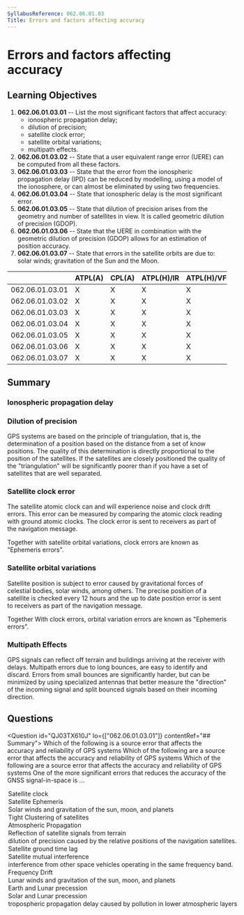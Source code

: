 ```yaml
---
SyllabusReference: 062.06.01.03
Title: Errors and factors affecting accuracy
---
```


# Errors and factors affecting accuracy

## Learning Objectives

1. **062.06.01.03.01** -- List the most significant factors that affect
   accuracy:
   - ionospheric propagation delay;
   - dilution of precision;
   - satellite clock error;
   - satellite orbital variations;
   - multipath effects.
2. **062.06.01.03.02** -- State that a user equivalent range error (UERE) can be
   computed from all these factors.
3. **062.06.01.03.03** -- State that the error from the ionospheric propagation
   delay (IPD) can be reduced by modelling, using a model of the ionosphere, or
   can almost be eliminated by using two frequencies.
4. **062.06.01.03.04** -- State that ionospheric delay is the most significant
   error.
5. **062.06.01.03.05** -- State that dilution of precision arises from the
   geometry and number of satellites in view. It is called geometric dilution of
   precision (GDOP).
6. **062.06.01.03.06** -- State that the UERE in combination with the geometric
   dilution of precision (GDOP) allows for an estimation of position accuracy.
7. **062.06.01.03.07** -- State that errors in the satellite orbits are due to:
   solar winds; gravitation of the Sun and the Moon.

|                 | ATPL(A) | CPL(A) | ATPL(H)/IR | ATPL(H)/VFR | CPL(H) | IR  | CBIR(A) |
| --------------- | ------- | ------ | ---------- | ----------- | ------ | --- | ------- |
| 062.06.01.03.01 | X       | X      | X          | X           | X      | X   | X       |
| 062.06.01.03.02 | X       | X      | X          | X           | X      | X   |         |
| 062.06.01.03.03 | X       | X      | X          | X           | X      | X   |         |
| 062.06.01.03.04 | X       | X      | X          | X           | X      | X   |         |
| 062.06.01.03.05 | X       | X      | X          | X           | X      | X   |         |
| 062.06.01.03.06 | X       | X      | X          | X           | X      | X   |         |
| 062.06.01.03.07 | X       | X      | X          | X           | X      | X   |         |

## Summary

### Ionospheric propagation delay

### Dilution of precision

GPS systems are based on the principle of triangulation, that is, the
determination of a position based on the distance from a set of know positions.
The quality of this determination is directly proportional to the position of
the satellites. If the satellites are closely positioned the quality of the
"triangulation" will be significantly poorer than if you have a set of
satellites that are well separated.

### Satellite clock error

The satellite atomic clock can and will experience noise and clock drift errors.
This error can be measured by comparing the atomic clock reading with ground
atomic clocks. The clock error is sent to receivers as part of the navigation
message.

Together with satellite orbital variations, clock errors are known as "Ephemeris
errors".

### Satellite orbital variations

Satellite position is subject to error caused by gravitational forces of
celestial bodies, solar winds, among others. The precise position of a satellite
is checked every 12 hours and the up to date position error is sent to receivers
as part of the navigation message.

Together With clock errors, orbital variation errors are known as "Ephemeris
errors".

### Multipath Effects

GPS signals can reflect off terrain and buildings arriving at the receiver with
delays. Multipath errors due to long bounces, are easy to identify and discard.
Errors from small bounces are significantly harder, but can be minimized by
using specialized antennas that better measure the "direction" of the incoming
signal and split bounced signals based on their incoming direction.

## Questions

<Question id="QJ03TX610J" lo={["062.06.01.03.01"]} contentRef="## Summary">
  <Text variant="oneCorrect">
    Which of the following is a source error that affects the accuracy and
    reliability of GPS systems
  </Text>
  <Text variant="oneTwo">
    Which of the following are a source error that affects the accuracy and
    reliability of GPS systems
  </Text>
  <Text variant="multipleCorrect" select={5}>
    Which of the following are a source error that affects the accuracy and
    reliability of GPS systems
  </Text>
  <Text variant="oneCorrect">
    One of the more significant errors that reduces the accuracy of the GNSS
    signal-in-space is ...
  </Text>
  <Option correct why="Satellite atomic clocks drift leading to errors">
    Satellite clock
  </Option>
  <Option
    correct
    why="Satellite orbits change slightly due to gravitational effects and solar winds leading to errors"
  >
    Satellite Ephemeris
  </Option>
  <Option correct why="Describes the source of errors of Satellite Ephemeris">
    Solar winds and gravitation of the sun, moon, and planets
  </Option>
  <Option correct why="A tight clustering causes dilution of precision errors">
    Tight Clustering of satellites
  </Option>
  <Option correct why="Causes ionospheric propagation delay">
    Atmospheric Propagation
  </Option>
  <Option correct why="Describes multipath effects">
    Reflection of satellite signals from terrain
  </Option>
  <Option correct>
    dilution of precision caused by the relative positions of the navigation
    satellites.
  </Option>
  <Option why="The existence of a Satellite - ground lag is the working principle of GPS, not a source of error">
    Satellite ground time lag
  </Option>
  <Option why="Satellite signals do not interfere with each other." key={1}>
    Satellite mutual interference
  </Option>
  <Option why="" key={1}>
    interference from other space vehicles operating in the same frequency band.
  </Option>
  <Option why="There is no such thing as frequency drift. Only clock drift">
    Frequency Drift
  </Option>
  <Option why="No such thing as lunar winds exist">
    Lunar winds and gravitation of the sun, moon, and planets
  </Option>
  <Option why="These do not cause satellite errors directly.">
    Earth and Lunar precession
  </Option>
  <Option why="These do not cause satellite errors directly.">
    Solar and Lunar precession
  </Option>
  <Option why="GNSS is affected by ionospheric errors, not tropospheric.">
    tropospheric propagation delay caused by pollution in lower atmospheric
    layers
  </Option>
</Question>
